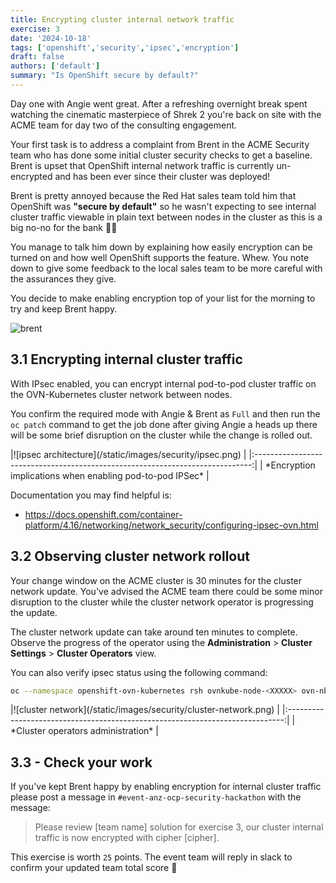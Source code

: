 ```yaml
---
title: Encrypting cluster internal network traffic
exercise: 3
date: '2024-10-18'
tags: ['openshift','security','ipsec','encryption']
draft: false
authors: ['default']
summary: "Is OpenShift secure by default?"
---
```


Day one with Angie went great. After a refreshing overnight break spent watching the cinematic masterpiece of Shrek 2 you're back on site with the ACME team for day two of the consulting engagement.

Your first task is to address a complaint from Brent in the ACME Security team who has done some initial cluster security checks to get a baseline. Brent is upset that OpenShift internal network traffic is currently un-encrypted and has been ever since their cluster was deployed! 

Brent is pretty annoyed because the Red Hat sales team told him that OpenShift was **"secure by default"** so he wasn't expecting to see internal cluster traffic viewable in plain text between nodes in the cluster as this is a big no-no for the bank 🤬🙅

You manage to talk him down by explaining how easily encryption can be turned on and how well OpenShift supports the feature. Whew. You note down to give some feedback to the local sales team to be more careful with the assurances they give.

You decide to make enabling encryption top of your list for the morning to try and keep Brent happy.

![brent](/static/images/security/brent.png)


## 3.1 Encrypting internal cluster traffic

With IPsec enabled, you can encrypt internal pod-to-pod cluster traffic on the OVN-Kubernetes cluster network between nodes.

You confirm the required mode with Angie & Brent as `Full` and then run the `oc patch` command to get the job done after giving Angie a heads up there will be some brief disruption on the cluster while the change is rolled out.

<Zoom>
|![ipsec architecture](/static/images/security/ipsec.png)                       | 
|:-----------------------------------------------------------------------------:|
| *Encryption implications when enabling pod-to-pod IPSec*                      |
</Zoom>

Documentation you may find helpful is:

- https://docs.openshift.com/container-platform/4.16/networking/network_security/configuring-ipsec-ovn.html


## 3.2 Observing cluster network rollout

Your change window on the ACME cluster is 30 minutes for the cluster network update. You've advised the ACME team there could be some minor disruption to the cluster while the cluster network operator is progressing the update.

The cluster network update can take around ten minutes to complete. Observe the progress of the operator using the **Administration** > **Cluster Settings** > **Cluster Operators** view.

You can also verify ipsec status using the following command:

```bash
oc --namespace openshift-ovn-kubernetes rsh ovnkube-node-<XXXXX> ovn-nbctl --no-leader-only get nb_global . ipsec
```

<Zoom>
|![cluster network](/static/images/security/cluster-network.png)                |
|:-----------------------------------------------------------------------------:|
| *Cluster operators administration*                                            |
</Zoom>


## 3.3 - Check your work

If you've kept Brent happy by enabling encryption for internal cluster traffic please post a message in `#event-anz-ocp-security-hackathon` with the message:

> Please review [team name] solution for exercise 3, our cluster internal traffic is now encrypted with cipher [cipher].

This exercise is worth `25` points. The event team will reply in slack to confirm your updated team total score 🎉 

